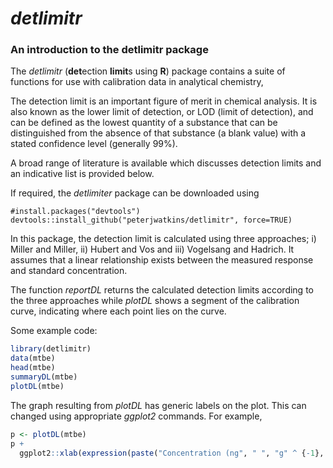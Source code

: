 *detlimitr*
==========

### An introduction to the detlimitr package

The *detlimitr* (**det**ection **limit**s using **R**) package contains a suite of functions for use with calibration data in analytical chemistry,

The detection limit is an important figure of merit in chemical analysis.  It is also known as the lower limit of detection, or LOD (limit of detection), and can be defined as the lowest quantity of a substance that can be distinguished from the absence of that substance (a blank value) with a stated confidence level (generally 99%).

A broad range of literature is available which discusses detection limits and an indicative list is provided below.

If required, the *detlimiter* package can be downloaded using

``` 
#install.packages("devtools") 
devtools::install_github("peterjwatkins/detlimitr", force=TRUE)

```

In this package, the detection limit is calculated using three approaches; i) Miller and Miller, ii) Hubert and Vos and iii) Vogelsang and Hadrich. It assumes that a linear relationship exists between the measured response and standard concentration.

The function *reportDL* returns the calculated detection limits according to the three approaches while *plotDL* shows a segment of the calibration curve, indicating where each point lies on the curve.

Some example code:

``` r
library(detlimitr)
data(mtbe)
head(mtbe)
summaryDL(mtbe)
plotDL(mtbe)
```

The graph resulting from *plotDL* has generic labels on the plot. This can changed using appropriate *ggplot2* commands. For example,

``` r
p <- plotDL(mtbe)
p +
  ggplot2::xlab(expression(paste("Concentration (ng", " ", "g" ^ {-1}, ")")))
```

